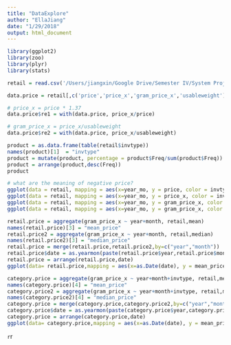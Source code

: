 ```yaml
---
title: "DataExplore"
author: "EllaJiang"
date: "1/29/2018"
output: html_document
---
```


```r
library(ggplot2)
library(zoo)
library(plyr)
library(stats)
```

```r
retail = read.csv('/Users/jiangxin/Google Drive/Semester IV/System Project/RAND-CMU Capstone S18/Data Sets/WA Data/retail_toy.csv',header =TRUE)
```

```r
data.price = retail[,c('price','price_x','gram_price_x','usableweight')]

# price_x = price * 1.37
data.price$re1 = with(data.price, price_x/price)

# gram_price_x = price_x/usableweight
data.price$re2 = with(data.price, price_x/usableweight)


```

```r
product = as.data.frame(table(retail$invtype))
names(product)[1]  = "invtype"
product = mutate(product, percentage = product$Freq/sum(product$Freq))
product = arrange(product,desc(Freq))
product
```

```r
# what are the meaning of negative price?
ggplot(data = retail, mapping = aes(x=year_mo, y = price, color = invtype)) + geom_point() + geom_jitter()
ggplot(data = retail, mapping = aes(x=year_mo, y = price_x, color = invtype)) + geom_point() + geom_jitter()
ggplot(data = retail, mapping = aes(x=year_mo, y = gram_price_x, color = invtype)) + geom_point() + geom_jitter()
ggplot(data = retail, mapping = aes(x=year_mo, y = gram_price_x, color = invtype)) + geom_point() + ylim(0,700) + geom_jitter()
```

```r
retail.price = aggregate(gram_price_x ~ year+month, retail,mean)
names(retail.price)[3] = "mean_price"
retail.price2 = aggregate(gram_price_x ~ year+month, retail,median)
names(retail.price2)[3] = "median_price"
retail.price = merge(retail.price,retail.price2,by=c("year","month"))
retail.price$date = as.yearmon(paste(retail.price$year,retail.price$month,sep='-'))
retail.price = arrange(retail.price,date)
ggplot(data= retail.price,mapping = aes(x=as.Date(date), y = mean_price))+geom_point()+geom_line(color = "blue") + geom_line(data = retail.price, mapping = aes(x=as.Date(date), y = median_price),color = "red") + geom_point(data = retail.price, mapping = aes(x=as.Date(date), y = median_price)) + labs(y = "price", x = "date")
```

```r
category.price = aggregate(gram_price_x ~ year+month+invtype, retail,mean)
names(category.price)[4] = "mean_price"
category.price2 = aggregate(gram_price_x ~ year+month+invtype, retail,median)
names(category.price2)[4] = "median_price"
category.price = merge(category.price,category.price2,by=c("year","month","invtype"))
category.price$date = as.yearmon(paste(category.price$year,category.price$month,sep='-'))
category.price = arrange(category.price,date)
ggplot(data= category.price,mapping = aes(x=as.Date(date), y = mean_price,color = invtype))+geom_point(color = "black")+geom_line() + geom_line(data = category.price, mapping = aes(x=as.Date(date), y = median_price,color = invtype)) + geom_point(data = category.price, mapping = aes(x=as.Date(date), y = median_price,color = invtype)) + labs(y = "price", x = "date")
```

```r



```r